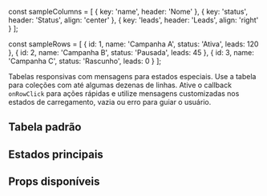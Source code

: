 
const sampleColumns = [
  { key: 'name', header: 'Nome' },
  { key: 'status', header: 'Status', align: 'center' },
  { key: 'leads', header: 'Leads', align: 'right' }
];

const sampleRows = [
  { id: 1, name: 'Campanha A', status: 'Ativa', leads: 120 },
  { id: 2, name: 'Campanha B', status: 'Pausada', leads: 45 },
  { id: 3, name: 'Campanha C', status: 'Rascunho', leads: 0 }
];

<Meta title="Design System/Data Table" component={DataTable} />

<Title>DataTable</Title>
<Subtitle>Tabelas responsivas com mensagens para estados especiais.</Subtitle>
<Description>
  Use a tabela para coleções com até algumas dezenas de linhas. Ative o callback <code>onRowClick</code> para ações
  rápidas e utilize mensagens customizadas nos estados de carregamento, vazia ou erro para guiar o usuário.
</Description>

## Tabela padrão
<Canvas>
  <Story name="Default">
    <DataTable columns={sampleColumns} rows={sampleRows} caption="Desempenho das campanhas" />
  </Story>
</Canvas>

## Estados principais
<Canvas>
  <Story name="Loading, Empty, Error e Disabled">
    <div style={{ display: 'grid', gap: 'var(--ds-spacing-5)' }}>
      <DataTable columns={sampleColumns} rows={[]} isLoading />
      <DataTable columns={sampleColumns} rows={[]} emptyMessage="Inclua filtros diferentes para visualizar resultados." />
      <DataTable columns={sampleColumns} rows={[]} error="Servidor indisponível. Tente novamente mais tarde." />
      <DataTable columns={sampleColumns} rows={sampleRows} disabled caption="Interação temporariamente bloqueada" />
    </div>
  </Story>
</Canvas>

## Props disponíveis
<ArgsTable of={DataTable} />
